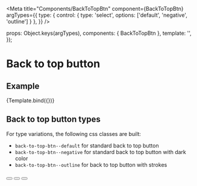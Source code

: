 
<Meta
  title="Components/BackToTopBtn"
  component={BackToTopBtn}
  argTypes={{
    type:    { control: { type: 'select', options: ['default', 'negative', 'outline'] } },
  }}
/>

  props: Object.keys(argTypes),
  components: { BackToTopBtn },
  template: '<BackToTopBtn :type="type" />',
});

# Back to top button

## Example

<Canvas>
  <Story
    name="Example"
    args={{
      type: 'default',
    }}
  >
    {Template.bind({})}
  </Story>
</Canvas>

<ArgsTable story="Example" />

## Back to top button types
For type variations, the following css classes are built:
- `back-to-top-btn--default` for standard back to top button
- `back-to-top-btn--negative` for standard back to top button with dark color
- `back-to-top-btn--outline` for back to top button with strokes

<Canvas>
  <button type="button" class="back-to-top-btn back-to-top-btn--default">
    <svg
      viewBox="0 0 24 24"
      xmlns="http://www.w3.org/2000/svg"
      class="back-to-top-btn__icon icon icon--base"
    >
      <path
        xmlns="http://www.w3.org/2000/svg"
        d="m19.044 14.731-6.669-3.85-6.669 3.85-.375-.649 7.044-4.067 7.044 4.067z"
      ></path>
    </svg>
  </button>
  <button type="button" class="back-to-top-btn back-to-top-btn--negative">
    <svg
      viewBox="0 0 24 24"
      xmlns="http://www.w3.org/2000/svg"
      class="back-to-top-btn__icon icon icon--base"
    >
      <path
        xmlns="http://www.w3.org/2000/svg"
        d="m19.044 14.731-6.669-3.85-6.669 3.85-.375-.649 7.044-4.067 7.044 4.067z"
      ></path>
    </svg>
  </button>
  <button type="button" class="back-to-top-btn back-to-top-btn--outline">
    <svg
      viewBox="0 0 24 24"
      xmlns="http://www.w3.org/2000/svg"
      class="back-to-top-btn__icon icon icon--base"
    >
      <path
        xmlns="http://www.w3.org/2000/svg"
        d="m19.044 14.731-6.669-3.85-6.669 3.85-.375-.649 7.044-4.067 7.044 4.067z"
      ></path>
    </svg>
  </button>
</Canvas>
